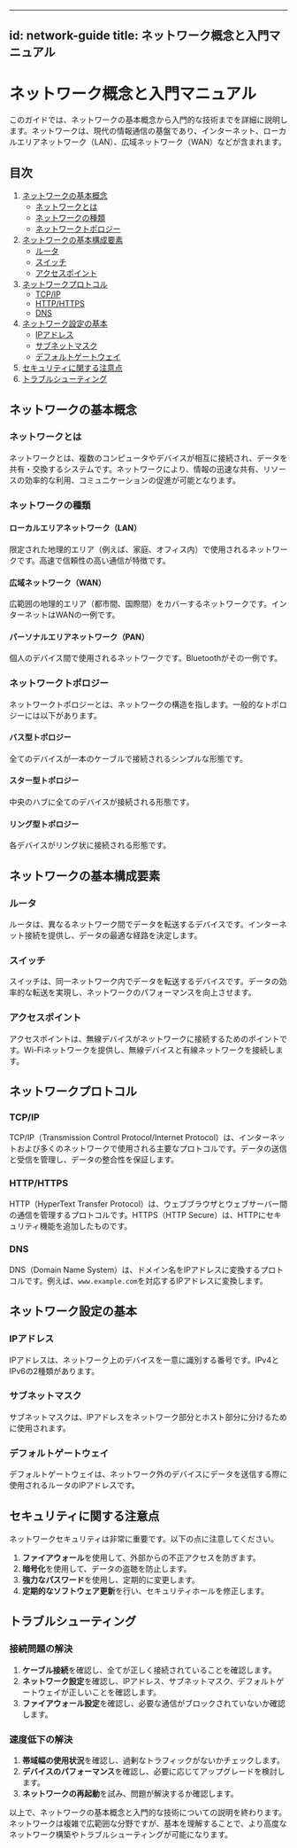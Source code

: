 
---
id: network-guide
title: ネットワーク概念と入門マニュアル
---

# ネットワーク概念と入門マニュアル

このガイドでは、ネットワークの基本概念から入門的な技術までを詳細に説明します。ネットワークは、現代の情報通信の基盤であり、インターネット、ローカルエリアネットワーク（LAN）、広域ネットワーク（WAN）などが含まれます。

## 目次
1. [ネットワークの基本概念](#ネットワークの基本概念)
    - [ネットワークとは](#ネットワークとは)
    - [ネットワークの種類](#ネットワークの種類)
    - [ネットワークトポロジー](#ネットワークトポロジー)
2. [ネットワークの基本構成要素](#ネットワークの基本構成要素)
    - [ルータ](#ルータ)
    - [スイッチ](#スイッチ)
    - [アクセスポイント](#アクセスポイント)
3. [ネットワークプロトコル](#ネットワークプロトコル)
    - [TCP/IP](#tcpip)
    - [HTTP/HTTPS](#httphttps)
    - [DNS](#dns)
4. [ネットワーク設定の基本](#ネットワーク設定の基本)
    - [IPアドレス](#ipアドレス)
    - [サブネットマスク](#サブネットマスク)
    - [デフォルトゲートウェイ](#デフォルトゲートウェイ)
5. [セキュリティに関する注意点](#セキュリティに関する注意点)
6. [トラブルシューティング](#トラブルシューティング)

## ネットワークの基本概念

### ネットワークとは

ネットワークとは、複数のコンピュータやデバイスが相互に接続され、データを共有・交換するシステムです。ネットワークにより、情報の迅速な共有、リソースの効率的な利用、コミュニケーションの促進が可能となります。

### ネットワークの種類

#### ローカルエリアネットワーク（LAN）
限定された地理的エリア（例えば、家庭、オフィス内）で使用されるネットワークです。高速で信頼性の高い通信が特徴です。

#### 広域ネットワーク（WAN）
広範囲の地理的エリア（都市間、国際間）をカバーするネットワークです。インターネットはWANの一例です。

#### パーソナルエリアネットワーク（PAN）
個人のデバイス間で使用されるネットワークです。Bluetoothがその一例です。

### ネットワークトポロジー

ネットワークトポロジーとは、ネットワークの構造を指します。一般的なトポロジーには以下があります。

#### バス型トポロジー
全てのデバイスが一本のケーブルで接続されるシンプルな形態です。

#### スター型トポロジー
中央のハブに全てのデバイスが接続される形態です。

#### リング型トポロジー
各デバイスがリング状に接続される形態です。

## ネットワークの基本構成要素

### ルータ

ルータは、異なるネットワーク間でデータを転送するデバイスです。インターネット接続を提供し、データの最適な経路を決定します。

### スイッチ

スイッチは、同一ネットワーク内でデータを転送するデバイスです。データの効率的な転送を実現し、ネットワークのパフォーマンスを向上させます。

### アクセスポイント

アクセスポイントは、無線デバイスがネットワークに接続するためのポイントです。Wi-Fiネットワークを提供し、無線デバイスと有線ネットワークを接続します。

## ネットワークプロトコル

### TCP/IP

TCP/IP（Transmission Control Protocol/Internet Protocol）は、インターネットおよび多くのネットワークで使用される主要なプロトコルです。データの送信と受信を管理し、データの整合性を保証します。

### HTTP/HTTPS

HTTP（HyperText Transfer Protocol）は、ウェブブラウザとウェブサーバー間の通信を管理するプロトコルです。HTTPS（HTTP Secure）は、HTTPにセキュリティ機能を追加したものです。

### DNS

DNS（Domain Name System）は、ドメイン名をIPアドレスに変換するプロトコルです。例えば、`www.example.com`を対応するIPアドレスに変換します。

## ネットワーク設定の基本

### IPアドレス

IPアドレスは、ネットワーク上のデバイスを一意に識別する番号です。IPv4とIPv6の2種類があります。

### サブネットマスク

サブネットマスクは、IPアドレスをネットワーク部分とホスト部分に分けるために使用されます。

### デフォルトゲートウェイ

デフォルトゲートウェイは、ネットワーク外のデバイスにデータを送信する際に使用されるルータのIPアドレスです。

## セキュリティに関する注意点

ネットワークセキュリティは非常に重要です。以下の点に注意してください。

1. **ファイアウォール**を使用して、外部からの不正アクセスを防ぎます。
2. **暗号化**を使用して、データの盗聴を防止します。
3. **強力なパスワード**を使用し、定期的に変更します。
4. **定期的なソフトウェア更新**を行い、セキュリティホールを修正します。

## トラブルシューティング

### 接続問題の解決

1. **ケーブル接続**を確認し、全てが正しく接続されていることを確認します。
2. **ネットワーク設定**を確認し、IPアドレス、サブネットマスク、デフォルトゲートウェイが正しいことを確認します。
3. **ファイアウォール設定**を確認し、必要な通信がブロックされていないか確認します。

### 速度低下の解決

1. **帯域幅の使用状況**を確認し、過剰なトラフィックがないかチェックします。
2. **デバイスのパフォーマンス**を確認し、必要に応じてアップグレードを検討します。
3. **ネットワークの再起動**を試み、問題が解決するか確認します。

以上で、ネットワークの基本概念と入門的な技術についての説明を終わります。ネットワークは複雑で広範囲な分野ですが、基本を理解することで、より高度なネットワーク構築やトラブルシューティングが可能になります。
